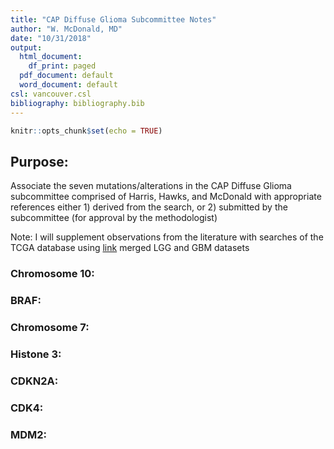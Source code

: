 ```yaml
---
title: "CAP Diffuse Glioma Subcommittee Notes"
author: "W. McDonald, MD"
date: "10/31/2018"
output:
  html_document:
    df_print: paged
  pdf_document: default
  word_document: default
csl: vancouver.csl
bibliography: bibliography.bib
---
```


```r
knitr::opts_chunk$set(echo = TRUE)
```

## Purpose: 

Associate the seven mutations/alterations in the CAP Diffuse Glioma subcommittee comprised of Harris, Hawks, and McDonald with appropriate references either 1) derived from the search, or 2) submitted by the subcommittee (for approval by the methodologist)

Note: I will supplement observations from the literature with searches of the TCGA database using [link](cbioportal.org) merged LGG and GBM datasets 

### Chromosome 10:



### BRAF:

### Chromosome 7: 

### Histone 3:

### CDKN2A:

### CDK4: 

### MDM2: 